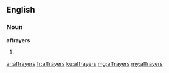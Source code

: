 ==English==

===Noun===
'''affrayers'''
# {{plural of|affrayer}}

[[ar:affrayers]]
[[fr:affrayers]]
[[ku:affrayers]]
[[mg:affrayers]]
[[my:affrayers]]